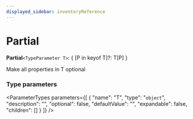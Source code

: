 ```yaml
---
displayed_sidebar: inventoryReference
---
```



# Partial

 **Partial**`<TypeParameter T>`: &#123; [P in keyof T]?: T[P] &#125;

Make all properties in T optional

### Type parameters

<ParameterTypes parameters={[
  {
    "name": "T",
    "type": "`object`",
    "description": "",
    "optional": false,
    "defaultValue": "",
    "expandable": false,
    "children": []
  }
]} />
